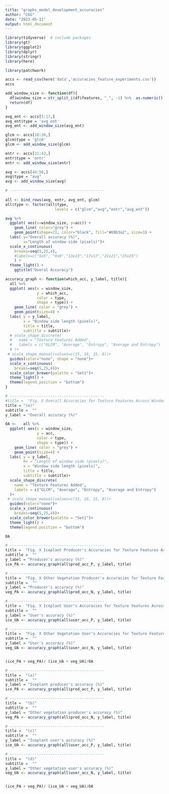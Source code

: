 ```yaml
---
title: "graphs_model_development_accuracies"
author: "CGG"
date: "2023-05-11"
output: html_document
---
```


```r
library(tidyverse)  # include packages 
library(gt)
library(ggplot2)
library(dplyr)
library(stringr)
library(here)

library(patchwork)
```

```r
accs <- read_csv(here('data','accuracies_feature_experiments.csv'))
accs
```

```r
add_window_size <- function(df){
  df$window_size = str_split_i(df$features, "_", -1) %>%  as.numeric()
  return(df)
}

avg_ent <- accs[5:17,]
avg_ent$type = 'avg_ent'
avg_ent <- add_window_size(avg_ent)

glcm <- accs[18:30,]
glcm$type = 'glcm'
glcm <- add_window_size(glcm)

entr <- accs[31:43,]
entr$type = 'entr'
entr <- add_window_size(entr)

avg <- accs[44:56,]
avg$type = "avg"
avg <- add_window_size(avg)

# ------------------------------------------
  
all <- bind_rows(avg, entr, avg_ent, glcm)
all$type <- factor(all$type, 
                      levels = c("glcm","avg","entr","avg_ent"))

```

```r
avg %>% 
  ggplot( aes(x=window_size, y=acc)) +
    geom_line( color="grey") +
    geom_point(shape=21, color="black", fill="#69b3a2", size=3) +
  labs( y="Overall accuracy (%)", 
        x="Length of window side (pixels)")+
  scale_x_continuous(
    breaks=seq(5,25,4),
    #labels=c("5x5", "9x9","13x13","17x17","21x21","25x25")
    ) +
  theme_light() +   
    ggtitle("Overal Accuracy")
```


```r
accuracy_graph <- function(which_acc, y_label, title){
  all %>% 
  ggplot( aes(x = window_size, 
              y = which_acc, 
              color = type,
              shape = type)) +
    geom_line( color = "grey") +
    geom_point(size=4) +
  labs( y = y_label, 
        x = "Window side length (pixels)",
        title = title,
        subtitle = subtitle)+
  # scale_shape_discrete(
  #   name = "Texture Features Added",
  #   labels = c("GLCM", "Average", "Entropy", "Average and Entropy")
  # )+
 # scale_shape_manual(values=c(15, 16, 15, 8))+
  guides(color="none", shape = "none")+
  scale_x_continuous(
    breaks=seq(5,25,4))+
  scale_color_brewer(palette = "Set1")+
  theme_light() +
  theme(legend.position = "bottom")
}


```

```r
# ------------------------------------------
#title =  "Fig. X Overall Accuracies for Texture Features Across Window Sizes"
title = "(e)"
subtitle =  ""
y_label = "Overall accuracy (%)"

OA <-   all %>% 
  ggplot( aes(x = window_size, 
              y = acc, 
              color = type,
              shape = type)) +
    geom_line( color = "grey") +
    geom_point(size=4) +
  labs( y = y_label, 
        #x = "Length of window side (pixels)",
        x = "Window side length (pixels)",
        title = title,
        subtitle = subtitle)+
  scale_shape_discrete(
    name = "Texture Features Added",
    labels = c("GLCM", "Average", "Entropy", "Average and Entropy")
  )+
 # scale_shape_manual(values=c(15, 16, 15, 8))+
  guides(color="none")+
  scale_x_continuous(
    breaks=seq(5,25,4))+
  scale_color_brewer(palette = "Set1")+
  theme_light() +
  theme(legend.position = "bottom")

OA
```

```r
# ------------------------------------------
title =  "Fig. X Iceplant Producer's Accuracies for Texture Features Across Window Sizes"
subtitle =  ""
y_label = "Producer's accuracy (%)"
ice_PA <- accuracy_graph(all$prod_acc_P, y_label, title)

# ------------------------------------------
title =  "Fig. X Other Vegetation Producer's Accuracies for Texture Features Across Window Sizes"
subtitle =  ""
y_label = "Producer's accuracy (%)"
veg_PA <- accuracy_graph(all$prod_acc_N, y_label, title)

# ------------------------------------------
title =  "Fig. X Iceplant User's Accuracies for Texture Features Across Window Sizes"
subtitle =  ""
y_label = "User's accuracy (%)"
ice_UA <- accuracy_graph(all$user_acc_P, y_label, title)

# ------------------------------------------
title =  "Fig. X Other Vegetation User's Accuracies for Texture Features Across Window Sizes"
subtitle =  ""
y_label = "User's accuracy (%)"
veg_UA <- accuracy_graph(all$user_acc_N, y_label, title)


(ice_PA + veg_PA)/ (ice_UA + veg_UA)/OA
```



```r
# ------------------------------------------
title =  "(a)"
subtitle =  ""
y_label = "Iceplant producer's accuracy (%)"
ice_PA <- accuracy_graph(all$prod_acc_P, y_label, title)

# ------------------------------------------
title =  "(b)"
subtitle =  ""
y_label = "Other vegetation producer's accuracy (%)"
veg_PA <- accuracy_graph(all$prod_acc_N, y_label, title)

# ------------------------------------------
title =  "(c)"
subtitle =  ""
y_label = "Iceplant user's accuracy (%)"
ice_UA <- accuracy_graph(all$user_acc_P, y_label, title)

# ------------------------------------------
title =  "(d)"
subtitle =  ""
y_label = "Other vegetation user's accuracy (%)"
veg_UA <- accuracy_graph(all$user_acc_N, y_label, title)


(ice_PA + veg_PA)/ (ice_UA + veg_UA)/OA
```
